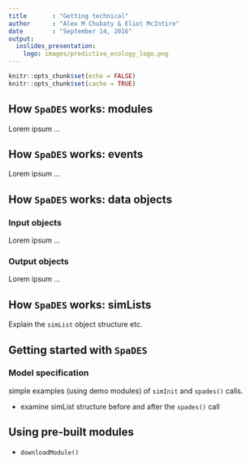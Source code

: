 ```yaml
---
title       : "Getting technical"
author      : "Alex M Chubaty & Eliot McIntire"
date        : "September 14, 2016"
output:
  ioslides_presentation:
    logo: images/predictive_ecology_logo.png
---
```


```r
knitr::opts_chunk$set(echo = FALSE)
knitr::opts_chunk$set(cache = TRUE)
```

## How `SpaDES` works: modules

Lorem ipsum ...

## How `SpaDES` works: events

Lorem ipsum ...

## How `SpaDES` works: data objects

### Input objects

Lorem ipsum ...

### Output objects

Lorem ipsum ...

## How `SpaDES` works: simLists

Explain the `simList` object structure etc.

## Getting started with `SpaDES`

### Model specification

simple examples (using demo modules) of `simInit` and `spades()` calls.

- examine simList structure before and after the `spades()` call

## Using pre-built modules

- `downloadModule()`
